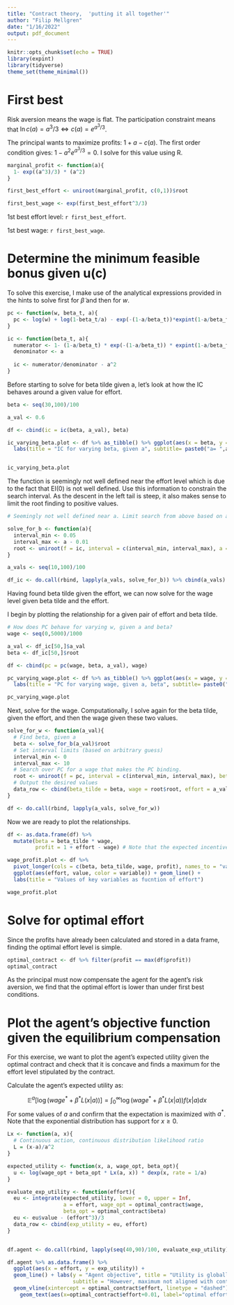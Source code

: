 ```yaml
---
title: "Contract theory,  'putting it all together'"
author: "Filip Mellgren"
date: "1/16/2022"
output: pdf_document
---
```


```r
knitr::opts_chunk$set(echo = TRUE)
library(expint)
library(tidyverse)
theme_set(theme_minimal())
```


# First best
Risk aversion means the wage is flat. The participation constraint means that $\ln{c(a)} = a^3/3 \iff c(a) = e^{a^3/3}$.

The principal wants to maximize profits: $1 + a - c(a)$. The first order condition gives: $1- a^2e^{a^3/3} = 0$. I solve for this value using R.

```r
marginal_profit <- function(a){
  1- exp((a^3)/3) * (a^2)
}

first_best_effort <- uniroot(marginal_profit, c(0,1))$root

first_best_wage <- exp(first_best_effort^3/3)
```

1st best effort level: `r first_best_effort`.

1st best wage: `r first_best_wage`.

# Determine the minimum feasible bonus given u(c)

To solve this exercise, I make use of the analytical expressions provided in the hints to solve first for $\tilde{\beta}$ and then for $w$.

```r
pc <- function(w, beta_t, a){
  pc <- log(w) + log(1-beta_t/a) - exp(-(1-a/beta_t))*expint(1-a/beta_t) - a^3/3
}

ic <- function(beta_t, a){
  numerator <- 1- (1-a/beta_t) * exp(-(1-a/beta_t)) * expint(1-a/beta_t)
  denominator <- a
  
  ic <- numerator/denominator - a^2
}
```

Before starting to solve for beta tilde given a, let's look at how the IC behaves around a given value for effort.

```r

beta <- seq(30,100)/100

a_val <- 0.6

df <- cbind(ic = ic(beta, a_val), beta)

ic_varying_beta.plot <- df %>% as_tibble() %>% ggplot(aes(x = beta, y = ic )) + geom_line() + 
  labs(title = "IC for varying beta, given a", subtitle= paste0("a= ",a_val))


ic_varying_beta.plot

```
The function is seemingly not well defined near the effort level which is due to the fact that EI(0) is not well defined. Use this information to constrain the search interval. As the descent in the left tail is steep, it also makes sense to limit the root finding to positive values.

```r
# Seemingly not well defined near a. Limit search from above based on a.

solve_for_b <- function(a){
  interval_min <- 0.05
  interval_max <- a - 0.01
  root <- uniroot(f = ic, interval = c(interval_min, interval_max), a = a)
}

a_vals <- seq(10,100)/100

df_ic <- do.call(rbind, lapply(a_vals, solve_for_b)) %>% cbind(a_vals)
```


Having found beta tilde given the effort, we can now solve for the wage level given beta tilde and the effort.

I begin by plotting the relationship for a given pair of effort and beta tilde.

```r
# How does PC behave for varying w, given a and beta?
wage <- seq(0,5000)/1000

a_val <- df_ic[50,]$a_val
beta <- df_ic[50,]$root

df <- cbind(pc = pc(wage, beta, a_val), wage)

pc_varying_wage.plot <- df %>% as_tibble() %>% ggplot(aes(x = wage, y = pc )) + geom_line() + 
  labs(title = "PC for varying wage, given a, beta", subtitle= paste0("a= ",a_val, ". beta = ", beta))

pc_varying_wage.plot

```

Next, solve for the wage. Computationally, I solve again for the beta tilde, given the effort, and then the wage given these two values.

```r
solve_for_w <- function(a_val){
  # Find beta, given a
  beta <- solve_for_b(a_val)$root
  # Set interval limits (based on arbitrary guess)
  interval_min <- 0
  interval_max <- 10
  # Search over PC for a wage that makes the PC binding.
  root <- uniroot(f = pc, interval = c(interval_min, interval_max), beta = beta, a = a_val)
  # Output the desired values
  data_row <- cbind(beta_tilde = beta, wage = root$root, effort = a_val)
}

df <- do.call(rbind, lapply(a_vals, solve_for_w))

```

Now we are ready to plot the relationships.

```r

df <- as.data.frame(df) %>% 
  mutate(beta = beta_tilde * wage,
         profit = 1 + effort - wage) # Note that the expected incentive payout is 0 so beta doesn't affect profits directly. 
```
```r
wage_profit.plot <- df %>% 
  pivot_longer(cols = c(beta, beta_tilde, wage, profit), names_to = "variable") %>% 
  ggplot(aes(effort, value, color = variable)) + geom_line() + 
  labs(title = "Values of key variables as fucntion of effort")

wage_profit.plot
```

# Solve for optimal effort

Since the profits have already been calculated and stored in a data frame, finding the optimal effort level is simple.
```r
optimal_contract <- df %>% filter(profit == max(df$profit))
optimal_contract
```
As the principal must now compensate the agent for the agent's risk aversion, we find that the optimal effort is lower than under first best conditions.


# Plot the agent's objective function given the equilibrium compensation

For this exercise, we want to plot the agent's expected utility given the optimal contract and check that it is concave and finds a maximum for the effort level stipulated by the contract.

Calculate the agent's expected utility as:


$$\mathbb{E}^{a}[\log(wage^* + \beta^* L(x|a))] = \int_{0}^{\infty}\log(wage^* + \beta^* L(x|a)) f(x|a)dx$$
For some values of $a$ and confirm that the expectation is maximized with $a^*$.
Note that the exponential distribution has support for $x \geq 0$.


```r
Lx <- function(a, x){
  # Continuous action, continuous distribution likelihood ratio
  L = (x-a)/a^2
}

expected_utility <- function(x, a, wage_opt, beta_opt){
  u <- log(wage_opt + beta_opt * Lx(a, x)) * dexp(x, rate = 1/a)
}

evaluate_exp_utility <- function(effort){
  eu <- integrate(expected_utility, lower = 0, upper = Inf,
                  a = effort, wage_opt = optimal_contract$wage,
                  beta_opt = optimal_contract$beta)
  eu <- eu$value - (effort^3)/3
  data_row <- cbind(exp_utility = eu, effort)
}


df.agent <- do.call(rbind, lapply(seq(40,90)/100, evaluate_exp_utility))
```

```r
df.agent %>% as.data.frame() %>% 
  ggplot(aes(x = effort, y = exp_utility)) + 
  geom_line() + labs(y = "Agent objective", title = "Utility is globally concave",
                     subtitle = "However, maximum not aligned with contract. Maybe numerical issues or a mistake somewhere.") +
  geom_vline(xintercept = optimal_contract$effort, linetype = "dashed") +
    geom_text(aes(x=optimal_contract$effort+0.01, label="optimal effort", y=-0.6), angle=90)
```


